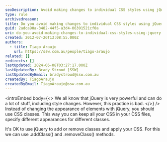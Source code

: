 ```yaml
---
seoDescription: Avoid making changes to individual CSS styles using jQuery, instead use CSS classes and utilize addClass() and removeClass() methods for dynamic styling.
type: rule
archivedreason:
title: Do you avoid making changes to individual CSS styles using jQuery?
guid: 2adca90a-3482-44f5-a3d4-06391521cf0a
uri: do-you-avoid-making-changes-to-individual-css-styles-using-jquery
created: 2012-07-26T13:08:55.000Z
authors:
  - title: Tiago Araujo
    url: https://ssw.com.au/people/tiago-araujo
related: []
redirects: []
lastUpdated: 2024-06-08T03:27:17.000Z
lastUpdatedBy: Brady Stroud [SSW]
lastUpdatedByEmail: bradystroud@ssw.com.au
createdBy: TiagoAraujo
createdByEmail: TiagoAraujo@ssw.com.au
---
```


<introEmbed
  body={<>
We all know that jQuery is very powerful and can do a lot of stuff, including style changes. However, this practice is bad.
  </>}
/>
Instead of changing the appearance of elements with jQuery, you should use CSS classes. This way you can keep all your CSS in your CSS files, specify different appearances for different classes.

It's OK to use jQuery to add or remove classes and apply your CSS. For this we can use .addClass() and .removeClass() methods.
